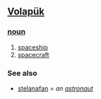== [[Volapük]] == 
=== [[noun]] === 
# [[spaceship]]
# [[spacecraft]]

=== See also ===
*[[stelanafan]] = ''an [[astronaut]]''